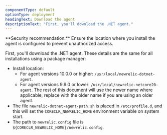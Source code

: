 ```yaml
---
componentType: default
optionType: deployment
headingText: Download the agent
descriptionText: "First, you'll download the .NET agent."  
---
```


<Callout variant="caution">
  **Security recommendation:** Ensure the location where you install the agent is configured to prevent unauthorized access.
</Callout>

First, you'll download the .NET agent. These details are the same for all installations using a package manager:
* Install location:
  * For agent versions 10.0.0 or higher: `/usr/local/newrelic-dotnet-agent`.
  * For agent versions 9.9.0 or lower: `/usr/local/newrelic-netcore20-agent`.
    <Callout variant="important">
      The rest of this document will use the newer name where applicable; replace with the older name if you are using an older agent.
    </Callout>
* The file `newrelic-dotnet-agent-path.sh` is placed in `/etc/profile.d`, and this will set the `CORECLR_NEWRELIC_HOME` environment variable on system start.
* The path to `newrelic.config` file is `${CORECLR_NEWRELIC_HOME}/newrelic.config`.
